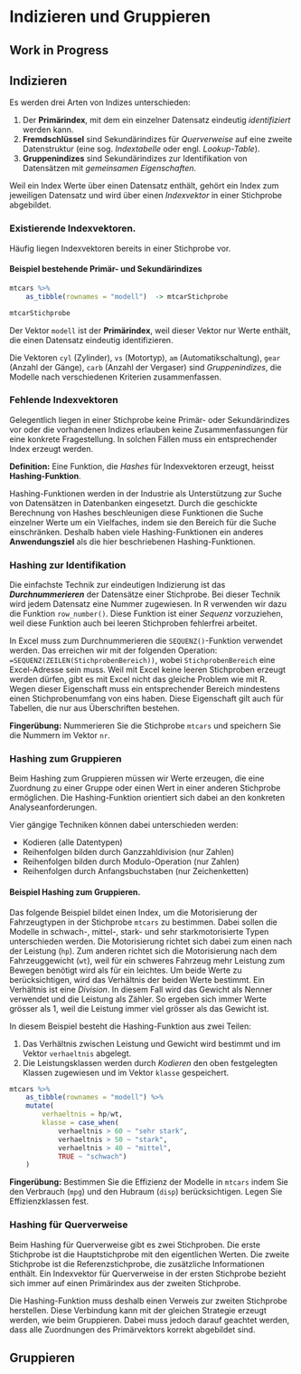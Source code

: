 # Indizieren und Gruppieren {#sec-chapter-indizieren-gruppieren}

::: {.callout-warning}
## Work in Progress
::: 

## Indizieren

Es werden drei Arten von Indizes unterschieden: 

1. Der **Primärindex**, mit dem ein einzelner Datensatz eindeutig *identifiziert* werden kann. 
2. **Fremdschlüssel** sind Sekundärindizes für *Querverweise* auf eine zweite Datenstruktur (eine sog. *Indextabelle* oder engl. *Lookup-Table*).
3. **Gruppenindizes** sind Sekundärindizes zur Identifikation von Datensätzen mit *gemeinsamen Eigenschaften*.

Weil ein Index Werte über einen Datensatz enthält, gehört ein Index zum jeweiligen Datensatz und wird über einen *Indexvektor* in einer Stichprobe abgebildet.

### Existierende Indexvektoren. 

Häufig liegen Indexvektoren bereits in einer Stichprobe vor.

#### Beispiel bestehende Primär- und Sekundärindizes

```r
mtcars %>% 
    as_tibble(rownames = "modell")  -> mtcarStichprobe

mtcarStichprobe
```

Der Vektor `modell` ist der **Primärindex**, weil dieser Vektor nur Werte enthält, die einen Datensatz eindeutig identifizieren.

Die Vektoren `cyl` (Zylinder), `vs` (Motortyp), `am` (Automatikschaltung), `gear` (Anzahl der Gänge), `carb` (Anzahl der Vergaser) sind *Gruppenindizes*, die Modelle nach verschiedenen Kriterien zusammenfassen. 

### Fehlende Indexvektoren

Gelegentlich liegen in einer Stichprobe keine Primär- oder Sekundärindizes vor oder die vorhandenen Indizes erlauben keine Zusammenfassungen für eine konkrete Fragestellung. In solchen Fällen muss ein entsprechender Index erzeugt werden.

<p class="alert alert-primary" markdown="1">
**Definition:** Eine Funktion, die *Hashes* für Indexvektoren erzeugt, heisst **Hashing-Funktion**.
</p>

<p class="alert alert-secondary" markdown="1">
Hashing-Funktionen werden in der Industrie als Unterstützung zur Suche von Datensätzen in Datenbanken eingesetzt. Durch die geschickte Berechnung von Hashes beschleunigen diese Funktionen die Suche einzelner Werte um ein Vielfaches, indem sie den Bereich für die Suche einschränken. Deshalb haben viele Hashing-Funktionen ein anderes **Anwendungsziel** als die hier beschriebenen Hashing-Funktionen. 
</p>

### Hashing zur Identifikation

Die einfachste Technik zur eindeutigen Indizierung ist das ***Durchnummerieren*** der Datensätze einer Stichprobe. Bei dieser Technik wird jedem Datensatz eine Nummer zugewiesen. In R verwenden wir dazu die Funktion `row_number()`. Diese Funktion ist einer *Sequenz* vorzuziehen, weil diese Funktion auch bei leeren Stichproben fehlerfrei arbeitet.

In Excel muss zum Durchnummerieren die `SEQUENZ()`-Funktion verwendet werden. Das erreichen wir mit der folgenden Operation: `=SEQUENZ(ZEILEN(StichprobenBereich))`, wobei `StichprobenBereich` eine Excel-Adresse sein muss. Weil mit Excel keine leeren Stichproben erzeugt werden dürfen, gibt es mit Excel nicht das gleiche Problem wie mit R. Wegen dieser Eigenschaft muss ein entsprechender Bereich mindestens einen Stichprobenumfang von eins haben. Diese Eigenschaft gilt auch für Tabellen, die nur aus Überschriften bestehen. 

<p class="alert alert-secondary" markdown="1">
**Fingerübung:** Nummerieren Sie die Stichprobe `mtcars` und speichern Sie die Nummern im Vektor `nr`.
</p>

### Hashing zum Gruppieren

Beim Hashing zum Gruppieren müssen wir Werte erzeugen, die eine Zuordnung zu einer Gruppe oder einen Wert in einer anderen Stichprobe ermöglichen. Die Hashing-Funktion orientiert sich dabei an den konkreten Analyseanforderungen. 

Vier gängige Techniken können dabei unterschieden werden: 

- Kodieren (alle Datentypen)
- Reihenfolgen bilden durch Ganzzahldivision (nur Zahlen)
- Reihenfolgen bilden durch Modulo-Operation (nur Zahlen)
- Reihenfolgen durch Anfangsbuchstaben (nur Zeichenketten)

#### Beispiel Hashing zum Gruppieren.

Das folgende Beispiel bildet einen Index, um die Motorisierung der Fahrzeugtypen in der Stichprobe `mtcars` zu bestimmen. Dabei sollen die Modelle in schwach-, mittel-, stark- und sehr starkmotorisierte Typen unterschieden werden. Die Motorisierung richtet sich dabei zum einen nach der Leistung (`hp`). Zum anderen richtet sich die Motorisierung nach dem Fahrzeuggewicht (`wt`), weil für ein schweres Fahrzeug mehr Leistung zum Bewegen benötigt wird als für ein leichtes. Um beide Werte zu berücksichtigen, wird das Verhältnis der beiden Werte bestimmt. Ein Verhältnis ist eine *Division*. In diesem Fall wird das Gewicht als Nenner verwendet und die Leistung als Zähler. So ergeben sich immer Werte grösser als 1, weil die Leistung immer viel grösser als das Gewicht ist.

In diesem Beispiel besteht die Hashing-Funktion aus zwei Teilen: 

1. Das Verhältnis zwischen Leistung und Gewicht wird bestimmt und im Vektor `verhaeltnis` abgelegt. 
2. Die Leistungsklassen werden durch *Kodieren* den oben festgelegten Klassen zugewiesen und im Vektor `klasse` gespeichert.

```r
mtcars %>% 
    as_tibble(rownames = "modell") %>% 
    mutate(
        verhaeltnis = hp/wt, 
        klasse = case_when( 
            verhaeltnis > 60 ~ "sehr stark",
            verhaeltnis > 50 ~ "stark", 
            verhaeltnis > 40 ~ "mittel", 
            TRUE ~ "schwach") 
    )
```


<p class="alert alert-secondary" markdown="1">
**Fingerübung:** Bestimmen Sie die Effizienz der Modelle in `mtcars` indem Sie den Verbrauch (`mpg`) und den Hubraum (`disp`) berücksichtigen. Legen Sie Effizienzklassen fest.
</p>

### Hashing für Querverweise

Beim Hashing für Querverweise gibt es zwei Stichproben. Die erste Stichprobe ist die Hauptstichprobe mit den eigentlichen Werten. Die zweite Stichprobe ist die Referenzstichprobe, die zusätzliche Informationen enthält. Ein Indexvektor für Querverweise in der ersten Stichprobe bezieht sich immer auf einen Primärindex aus der zweiten Stichprobe.

Die Hashing-Funktion muss deshalb einen Verweis zur zweiten Stichprobe herstellen. Diese Verbindung kann mit der gleichen Strategie erzeugt werden, wie beim Gruppieren. Dabei muss jedoch darauf geachtet werden, dass alle Zuordnungen des Primärvektors korrekt abgebildet sind. 

## Gruppieren

